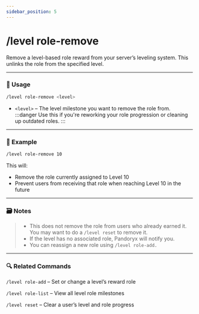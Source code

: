 ```yaml
---
sidebar_position: 5
---
```


# /level role-remove

Remove a level-based role reward from your server’s leveling system. This unlinks the role from the specified level.

<hr className="md-divider-gradient" />

### 💬 Usage
```bash
/level role-remove <level>
```
- `<level>` – The level milestone you want to remove the role from.
:::danger
Use this if you're reworking your role progression or cleaning up outdated roles.
:::

<hr className="md-divider-gradient" />

### 📌 Example
```bash
/level role-remove 10
```
This will:
- Remove the role currently assigned to Level 10
- Prevent users from receiving that role when reaching Level 10 in the future

<hr className="md-divider-gradient" />

### 🗃️ Notes
> - This does not remove the role from users who already earned it. You may want to do a `/level reset` to remove it.
> - If the level has no associated role, Pandoryx will notify you.
> - You can reassign a new role using `/level role-add.`

<hr className="md-divider-gradient" />

### 🔍 Related Commands
`/level role-add` – Set or change a level’s reward role

`/level role-list` – View all level role milestones

`/level reset` – Clear a user’s level and role progress